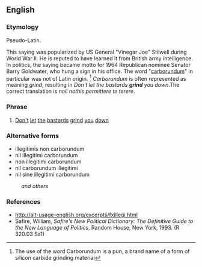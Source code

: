 ==English==

===Etymology===
Pseudo-Latin.

This saying was popularized by US General "Vinegar Joe" Stilwell during World War II. He is reputed to have learned it from British army intelligence. In politics, the saying became motto for 1964 Republican nominee Senator Barry Goldwater, who hung a sign in his office. The word "[[carborundum]]" in particular was not of Latin origin. <ref>The use of the word Carborundum is a pun, a brand name of a form of silicon carbide grinding material</ref> ''Carborundum'' is often represented as meaning ''grind'', resulting in ''Don't let the bastards '''grind''' you down''.The correct translation is ''noli nothis permittere te terere''.

===Phrase===
{{head|en|phrase}}

# [[don't|Don't]] [[let]] [[the]] [[bastard]]s [[grind]] [[you]] [[down]]

===Alternative forms===
* illegitimis non carborundum
* nil illegitimi carborundum
* non illegitimi carborundum
* nil carborundum illegitimi
* nil sine illegitimi carborundum
: ''and others''

===References===
* http://alt-usage-english.org/excerpts/fxillegi.html
* Safire, William, ''Safire's New Political Dictionary: The Definitive Guide to the New Language of Politics'', Random House, New York, 1993. (R 320.03 Sa1)
<references/>